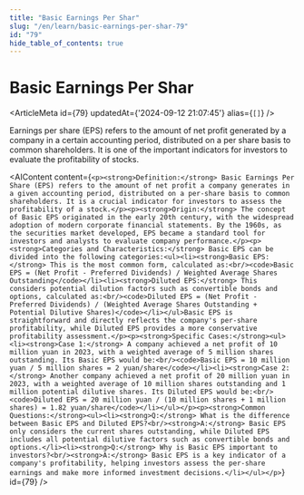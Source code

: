 ```yaml
---
title: "Basic Earnings Per Shar"
slug: "/en/learn/basic-earnings-per-shar-79"
id: "79"
hide_table_of_contents: true
---
```



# Basic Earnings Per Shar

<ArticleMeta id={79} updatedAt={'2024-09-12 21:07:45'} alias={`[]`} />
<div className='border-solid border-b border-t-0 my-4 border-[var(--ifm-color-gray-300)]' />

Earnings per share (EPS) refers to the amount of net profit generated by a company in a certain accounting period, distributed on a per share basis to common shareholders. It is one of the important indicators for investors to evaluate the profitability of stocks.

<AIContent content={`<p><strong>Definition:</strong> Basic Earnings Per Share (EPS) refers to the amount of net profit a company generates in a given accounting period, distributed on a per-share basis to common shareholders. It is a crucial indicator for investors to assess the profitability of a stock.</p><p><strong>Origin:</strong> The concept of Basic EPS originated in the early 20th century, with the widespread adoption of modern corporate financial statements. By the 1960s, as the securities market developed, EPS became a standard tool for investors and analysts to evaluate company performance.</p><p><strong>Categories and Characteristics:</strong> Basic EPS can be divided into the following categories:<ul><li><strong>Basic EPS:</strong> This is the most common form, calculated as:<br/><code>Basic EPS = (Net Profit - Preferred Dividends) / Weighted Average Shares Outstanding</code></li><li><strong>Diluted EPS:</strong> This considers potential dilution factors such as convertible bonds and options, calculated as:<br/><code>Diluted EPS = (Net Profit - Preferred Dividends) / (Weighted Average Shares Outstanding + Potential Dilutive Shares)</code></li></ul>Basic EPS is straightforward and directly reflects the company's per-share profitability, while Diluted EPS provides a more conservative profitability assessment.</p><p><strong>Specific Cases:</strong><ul><li><strong>Case 1:</strong> A company achieved a net profit of 10 million yuan in 2023, with a weighted average of 5 million shares outstanding. Its Basic EPS would be:<br/><code>Basic EPS = 10 million yuan / 5 million shares = 2 yuan/share</code></li><li><strong>Case 2:</strong> Another company achieved a net profit of 20 million yuan in 2023, with a weighted average of 10 million shares outstanding and 1 million potential dilutive shares. Its Diluted EPS would be:<br/><code>Diluted EPS = 20 million yuan / (10 million shares + 1 million shares) = 1.82 yuan/share</code></li></ul></p><p><strong>Common Questions:</strong><ul><li><strong>Q:</strong> What is the difference between Basic EPS and Diluted EPS?<br/><strong>A:</strong> Basic EPS only considers the current shares outstanding, while Diluted EPS includes all potential dilutive factors such as convertible bonds and options.</li><li><strong>Q:</strong> Why is Basic EPS important to investors?<br/><strong>A:</strong> Basic EPS is a key indicator of a company's profitability, helping investors assess the per-share earnings and make more informed investment decisions.</li></ul></p>`} id={79} />
